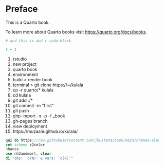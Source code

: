 # Preface {.unnumbered}

This is a Quarto book.

To learn more about Quarto books visit <https://quarto.org/docs/books>.

```r

# and this is and r code-block

1 + 1
```

1.  rstudio
2.  new project
3.  quarto book
4.  environment
5.  build \> render book
6.  terminal \> git clone https://\~/kulala
7.  cp -r quarto/\* kulala
8.  cd kulala
9.  git add ./\*
10. git commit -m "first"
11. git push
12. ghp-import -n -p -f \_book
13. gh-pages branch
14. view deployment
15. https://muzaale.github.io/kulala/

``` stata
qui do https://raw.githubusercontent.com/jhustata/book/main/nhanes-alpha.ado  
set scheme s2color
nhanes
use nh3andmort, clear
di "obs: `c(N)' & vars: `c(k)'"  
```
